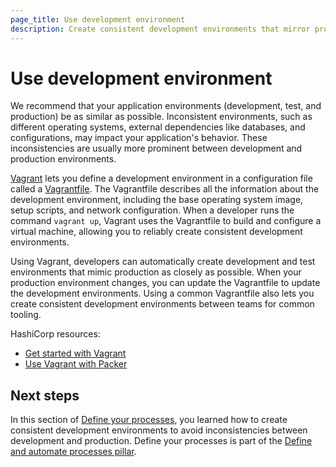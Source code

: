 ```yaml
---
page_title: Use development environment
description: Create consistent development environments that mirror production to eliminate environment-related issues and improve deployment reliability.
---
```


# Use development environment

We recommend that your application environments (development, test, and production) be as similar as possible.  Inconsistent environments, such as different operating systems, external dependencies like databases, and configurations, may impact your application's behavior. These inconsistencies are usually more prominent between development and production environments. 

[Vagrant](/vagrant) lets you define a development environment in a configuration file called a [Vagrantfile](/vagrant/docs/vagrantfile). The Vagrantfile describes all the information about the development environment, including the base operating system image, setup scripts, and network configuration. When a developer runs the command `vagrant up`, Vagrant uses the Vagrantfile to build and configure a virtual machine, allowing you to reliably create consistent development environments. 

Using Vagrant, developers can automatically create development and test environments that mimic production as closely as possible. When your production environment changes, you can update the Vagrantfile to update the development environments. Using a common Vagrantfile also lets you create consistent development environments between teams for common tooling.

HashiCorp resources:

- [Get started with Vagrant](/vagrant/tutorials/getting-started)
- [Use Vagrant with Packer](/packer/tutorials/aws-get-started/aws-get-started-post-processors-vagrant)

## Next steps

In this section of [Define your processes](/well-architected-framework/define-and-automate-processes/define/), you learned how to create consistent development environments to avoid inconsistencies between development and production. Define your processes is part of the [Define and automate processes pillar](/well-architected-framework/define-and-automate-processes).